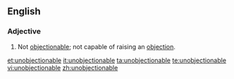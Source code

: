 ==English==
===Adjective===
{{en-adj}}
# Not [[objectionable]]; not capable of raising an [[objection]].

[[et:unobjectionable]]
[[it:unobjectionable]]
[[ta:unobjectionable]]
[[te:unobjectionable]]
[[vi:unobjectionable]]
[[zh:unobjectionable]]